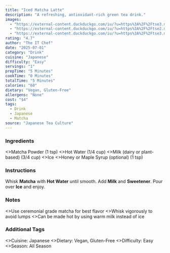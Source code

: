 ```yaml
---
title: "Iced Matcha Latte"
description: "A refreshing, antioxidant-rich green tea drink."
images:
  - "https://external-content.duckduckgo.com/iu/?u=https%3A%2F%2Ftse3.mm.bing.net%2Fth%2Fid%2FOIP.JEKQdmcGDJIcjogMJy17UgHaE8%3Fpid%3DApi&f=1&ipt=1398c56f45ad0f22b598810cfb5ffce37418afdaf79d2904ee34c1389b484f33&ipo=images"
  - "https://external-content.duckduckgo.com/iu/?u=https%3A%2F%2Ftse2.mm.bing.net%2Fth%2Fid%2FOIP.9scw9Ng6nHK_VkoAdw-g1AHaJD%3Fpid%3DApi&f=1&ipt=bd9817e0fabd34075135db793251c3abc8174b9e8beed222b449ac76d33109d5&ipo=images"
  - "https://external-content.duckduckgo.com/iu/?u=https%3A%2F%2Ftse3.mm.bing.net%2Fth%2Fid%2FOIP.JmkxzaVJsfQH1Wf2I6wukwHaHa%3Fpid%3DApi&f=1&ipt=ee9f9be2e365a76a8b835de85b23a4060356d4a2c534cb214e782ccc05371497&ipo=images"
rating: "4.7"
author: "The IT Chef"
date: "2025-07-01"
category: "Drink"
cuisine: "Japanese"
difficulty: "Easy"
servings: "1"
prepTime: "5 Minutes"
cookTime: "0 Minutes"
totalTime: "5 Minutes"
calories: "60"
dietary: "Vegan, Gluten-Free"
allergens: "None"
cost: "$4"
tags:
  - Drink
  - Japanese
  - Matcha
source: "Japanese Tea Culture"
---
```



### Ingredients

<RecipeIngredients>
  <>Matcha Powder (1 tsp)</>
  <>Hot Water (1/4 cup)</>
  <>Milk (dairy or plant-based) (3/4 cup)</>
  <>Ice</>
  <>Honey or Maple Syrup (optional) (1 tsp)</>
</RecipeIngredients>

### Instructions

<RecipeInstructions>
  <RecipeInstructions.Section title="Prepare Matcha Latte">
    <RecipeInstructions.Step>
      Whisk <strong>Matcha</strong> with <strong>Hot Water</strong> until smooth.
    </RecipeInstructions.Step>
    <RecipeInstructions.Step>
      Add <strong>Milk</strong> and <strong>Sweetener</strong>. Pour over <strong>Ice</strong> and enjoy.
    </RecipeInstructions.Step>
  </RecipeInstructions.Section>
</RecipeInstructions>

### Notes

<RecipeNotes>
  <>Use ceremonial grade matcha for best flavor</>
  <>Whisk vigorously to avoid lumps</>
  <>Can be made hot by using warm milk instead of ice</>
</RecipeNotes>

### Additional Tags

<RecipeTags>
  <>Cuisine: Japanese</>
  <>Dietary: Vegan, Gluten-Free</>
  <>Difficulty: Easy</>
  <>Season: All Season</>
</RecipeTags>
